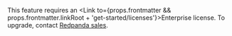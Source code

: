 

This feature requires an <Link to={props.frontmatter && props.frontmatter.linkRoot + 'get-started/licenses'}>Enterprise license</Link>. To upgrade, contact [Redpanda sales](https://redpanda.com/try-redpanda?section=enterprise-trial).
